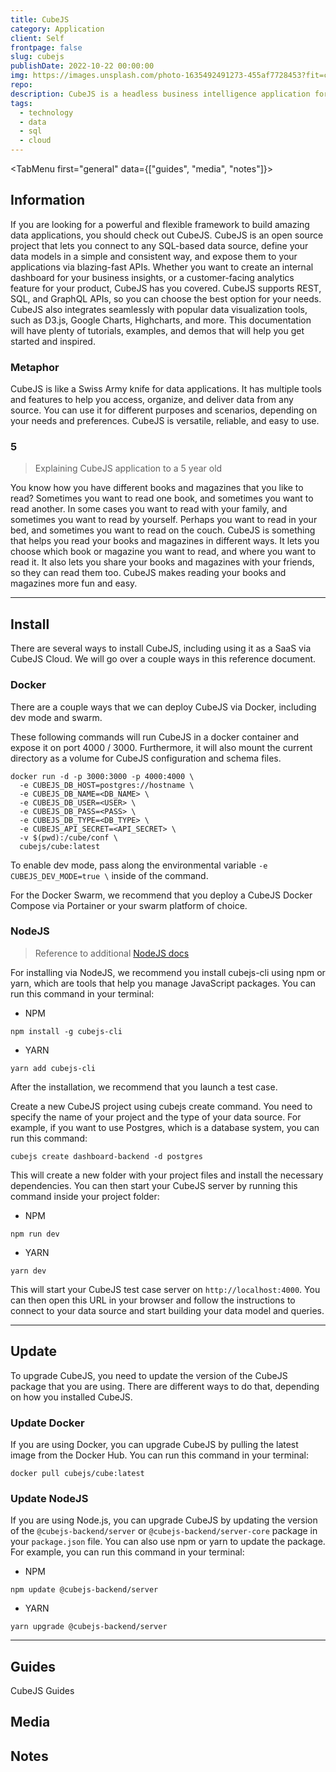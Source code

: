 ```yaml
---
title: CubeJS
category: Application
client: Self
frontpage: false
slug: cubejs
publishDate: 2022-10-22 00:00:00
img: https://images.unsplash.com/photo-1635492491273-455af7728453?fit=crop&w=1400&h=700&q=75
repo:
description: CubeJS is a headless business intelligence application for various forms of data, including SQL, Mongo and Snowflake. CubeJS can be extended to external data warehouses, such as, Google BigQuery, Amazon Athena and Presto.
tags:
  - technology
  - data
  - sql
  - cloud
---
```



<MDXLayer title={frontmatter.title} description={frontmatter.description}>
<Widget img={frontmatter.img} skeleton={false}>
<MDXJS>

<TabMenu first="general" data={["guides", "media", "notes"]}>
<TabData tail="block" data="general">

## Information

If you are looking for a powerful and flexible framework to build amazing data applications, you should check out CubeJS. 
CubeJS is an open source project that lets you connect to any SQL-based data source, define your data models in a simple and consistent way, and expose them to your applications via blazing-fast APIs.
Whether you want to create an internal dashboard for your business insights, or a customer-facing analytics feature for your product, CubeJS has you covered.
CubeJS supports REST, SQL, and GraphQL APIs, so you can choose the best option for your needs.
CubeJS also integrates seamlessly with popular data visualization tools, such as D3.js, Google Charts, Highcharts, and more. 
This documentation will have plenty of tutorials, examples, and demos that will help you get started and inspired.

### Metaphor

CubeJS is like a Swiss Army knife for data applications.
It has multiple tools and features to help you access, organize, and deliver data from any source.
You can use it for different purposes and scenarios, depending on your needs and preferences.
CubeJS is versatile, reliable, and easy to use.

### 5

> Explaining CubeJS application to a 5 year old

You know how you have different books and magazines that you like to read?
Sometimes you want to read one book, and sometimes you want to read another.
In some cases you want to read with your family, and sometimes you want to read by yourself. 
Perhaps you want to read in your bed, and sometimes you want to read on the couch.
CubeJS is something that helps you read your books and magazines in different ways.
It lets you choose which book or magazine you want to read, and where you want to read it.
It also lets you share your books and magazines with your friends, so they can read them too.
CubeJS makes reading your books and magazines more fun and easy.

* * *

## Install

There are several ways to install CubeJS, including using it as a SaaS via CubeJS Cloud.
We will go over a couple ways in this reference document.

### Docker

There are a couple ways that we can deploy CubeJS via Docker, including dev mode and swarm.


These following commands will run CubeJS in a docker container and expose it on port 4000 / 3000. 
Furthermore, it will also mount the current directory as a volume for CubeJS configuration and schema files.

```shell
docker run -d -p 3000:3000 -p 4000:4000 \
  -e CUBEJS_DB_HOST=postgres://hostname \
  -e CUBEJS_DB_NAME=<DB_NAME> \
  -e CUBEJS_DB_USER=<USER> \
  -e CUBEJS_DB_PASS=<PASS> \
  -e CUBEJS_DB_TYPE=<DB_TYPE> \
  -e CUBEJS_API_SECRET=<API_SECRET> \
  -v $(pwd):/cube/conf \
  cubejs/cube:latest
```

To enable dev mode, pass along the environmental variable `-e CUBEJS_DEV_MODE=true \` inside of the command.

For the Docker Swarm, we recommend that you deploy a CubeJS Docker Compose via Portainer or your swarm platform of choice.

### NodeJS

> Reference to additional [NodeJS docs](https://kbve.com/application/javascript/#nodejs)

For installing via NodeJS, we recommend you install cubejs-cli using npm or yarn, which are tools that help you manage JavaScript packages. You can run this command in your terminal:

- NPM
```shell
npm install -g cubejs-cli
```

- YARN
```shell
yarn add cubejs-cli
```

After the installation, we recommend that you launch a test case.

Create a new CubeJS project using cubejs create command.
You need to specify the name of your project and the type of your data source. 
For example, if you want to use Postgres, which is a database system, you can run this command:

```shell
cubejs create dashboard-backend -d postgres
```

This will create a new folder with your project files and install the necessary dependencies. 
You can then start your CubeJS server by running this command inside your project folder:

- NPM
```shell
npm run dev
```

- YARN
```shell
yarn dev
```

This will start your CubeJS test case server on `http://localhost:4000`. 
You can then open this URL in your browser and follow the instructions to connect to your data source and start building your data model and queries.

* * *

## Update

To upgrade CubeJS, you need to update the version of the CubeJS package that you are using.
There are different ways to do that, depending on how you installed CubeJS.

### Update Docker

If you are using Docker, you can upgrade CubeJS by pulling the latest image from the Docker Hub. 
You can run this command in your terminal:
```shell
docker pull cubejs/cube:latest
```

### Update NodeJS

If you are using Node.js, you can upgrade CubeJS by updating the version of the `@cubejs-backend/server` or `@cubejs-backend/server-core` package in your `package.json` file. 
You can also use npm or yarn to update the package. For example, you can run this command in your terminal:

- NPM
```shell
npm update @cubejs-backend/server
```

- YARN
```shell
yarn upgrade @cubejs-backend/server
```

***

</TabData>
<TabData data="guides">

## Guides

CubeJS Guides
</TabData>

<TabData data="media">

## Media

</TabData>

<TabData data="notes">

## Notes

</TabData>
</TabMenu>

</MDXJS>
</Widget>
</MDXLayer>